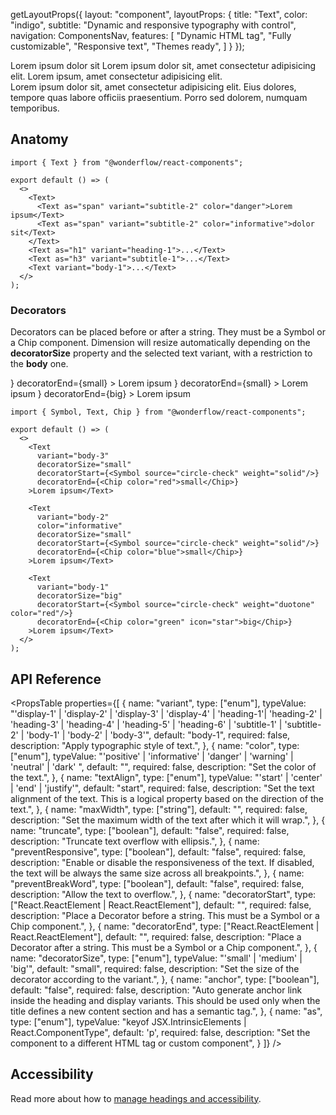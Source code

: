 
  getLayoutProps({
    layout: "component",
    layoutProps: {
      title: "Text",
      color: "indigo",
      subtitle: "Dynamic and responsive typography with control",
      navigation: ComponentsNav,
      features: [
        "Dynamic HTML tag",
        "Fully customizable",
        "Responsive text",
        "Themes ready",
      ]
    }
  });

<LiveArea>
  <Stack>
  <Text>
    <Text as="span" variant="subtitle-2" color="danger">Lorem ipsum</Text>
    <Text as="span" variant="subtitle-2" color="informative">dolor sit</Text>
  </Text>
  <Text as="h1" variant="heading-1">Lorem ipsum dolor sit, amet consectetur adipisicing elit.</Text>
  <Text as="h3" variant="subtitle-1">Lorem ipsum, amet consectetur adipisicing elit.</Text>
  <br/>
  <Text variant="body-1">
    Lorem ipsum dolor sit, amet consectetur adipisicing elit. Eius
    dolores, tempore quas labore officiis praesentium. Porro sed dolorem,
    numquam temporibus.
  </Text>
  </Stack>
</LiveArea>

## Anatomy

```tsx lines="5-11"
import { Text } from "@wonderflow/react-components";

export default () => (
  <>
    <Text>
      <Text as="span" variant="subtitle-2" color="danger">Lorem ipsum</Text>
      <Text as="span" variant="subtitle-2" color="informative">dolor sit</Text>
    </Text>
    <Text as="h1" variant="heading-1">...</Text>
    <Text as="h3" variant="subtitle-1">...</Text>
    <Text variant="body-1">...</Text>
  </>
);
```

### Decorators
Decorators can be placed before or after a string. They must be a Symbol or a Chip component. Dimension will resize automatically depending on the **decoratorSize** property and the selected text variant, with a restriction to the **body** one.

<LiveArea>
  <Stack rowGap={16}>
    <Text
      as="div"
      variant="body-3"
      decoratorSize="small"
      decoratorStart={<Symbol source="circle-check" weight="solid"/>}
      decoratorEnd={<Chip color="red">small</Chip>}
    >
      <Text variant="body-3">Lorem ipsum</Text>
    </Text>
    <Text
      as="div"
      variant="body-2"
      color="informative"
      decoratorSize="small"
      decoratorStart={<Symbol source="circle-check" weight="solid"/>}
      decoratorEnd={<Chip color="blue">small</Chip>}
    >
      <Text variant="body-2" color="informative">Lorem ipsum</Text>
    </Text>
    <Text
      as="div"
      variant="body-1"
      decoratorSize="big"
      decoratorStart={<Symbol source="circle-check" weight="duotone" color="red"/>}
      decoratorEnd={<Chip color="green" icon="star">big</Chip>}
    >
      <Text variant="body-1">Lorem ipsum</Text>
    </Text>
  </Stack>
</LiveArea>

```tsx lines="5-25"
import { Symbol, Text, Chip } from "@wonderflow/react-components";

export default () => (
  <>
    <Text
      variant="body-3"
      decoratorSize="small"
      decoratorStart={<Symbol source="circle-check" weight="solid"/>}
      decoratorEnd={<Chip color="red">small</Chip>}
    >Lorem ipsum</Text>

    <Text
      variant="body-2"
      color="informative"
      decoratorSize="small"
      decoratorStart={<Symbol source="circle-check" weight="solid"/>}
      decoratorEnd={<Chip color="blue">small</Chip>}
    >Lorem ipsum</Text>

    <Text
      variant="body-1"
      decoratorSize="big"
      decoratorStart={<Symbol source="circle-check" weight="duotone" color="red"/>}
      decoratorEnd={<Chip color="green" icon="star">big</Chip>}
    >Lorem ipsum</Text>
  </>
);
```


## API Reference

<PropsTable
  properties={[
    {
      name: "variant",
      type: ["enum"],
      typeValue: "'display-1' | 'display-2' | 'display-3' | 'display-4' | 'heading-1'| 'heading-2' | 'heading-3' | 'heading-4' | 'heading-5' | 'heading-6' | 'subtitle-1' | 'subtitle-2' | 'body-1' | 'body-2' | 'body-3'",
      default: "body-1",
      required: false,
      description:
        "Apply typographic style of text.",
    },
    {
      name: "color",
      type: ["enum"],
      typeValue: "'positive' | 'informative' | 'danger' | 'warning' | 'neutral' | 'dark' ",
      default: "",
      required: false,
      description:
        "Set the color of the text.",
    },
    {
      name: "textAlign",
      type: ["enum"],
      typeValue: "'start' | 'center' | 'end' | 'justify'",
      default: "start",
      required: false,
      description:
        "Set the text alignment of the text. This is a logical property based on the direction of the text.",
    },
    {
      name: "maxWidth",
      type: ["string"],
      default: "",
      required: false,
      description: "Set the maximum width of the text after which it will wrap.",
    },
    {
      name: "truncate",
      type: ["boolean"],
      default: "false",
      required: false,
      description:
        "Truncate text overflow with ellipsis.",
    },
    {
      name: "preventResponsive",
      type: ["boolean"],
      default: "false",
      required: false,
      description:
        "Enable or disable the responsiveness of the text. If disabled, the text will be always the same size across all breakpoints.",
    },
    {
      name: "preventBreakWord",
      type: ["boolean"],
      default: "false",
      required: false,
      description:
        "Allow the text to overflow.",
    },
    {
      name: "decoratorStart",
      type: ["React.ReactElement<SymbolProps> | React.ReactElement<ChipProps>"],
      default: "",
      required: false,
      description:
        "Place a Decorator before a string. This must be a Symbol or a Chip component.",
    },
    {
      name: "decoratorEnd",
      type: ["React.ReactElement<SymbolProps> | React.ReactElement<ChipProps>"],
      default: "",
      required: false,
      description:
        "Place a Decorator after a string. This must be a Symbol or a Chip component.",
    },
    {
      name: "decoratorSize",
      type: ["enum"],
      typeValue: "'small' | 'medium' | 'big'",
      default: "small",
      required: false,
      description:
        "Set the size of the decorator according to the variant.",
    },
    {
      name: "anchor",
      type: ["boolean"],
      default: "false",
      required: false,
      description:
        "Auto generate anchor link inside the heading and display variants. This should be used only when the title defines a new content section and has a semantic tag.",
    },
    {
      name: "as",
      type: ["enum"],
      typeValue: "keyof JSX.IntrinsicElements | React.ComponentType<any>",
      default: 'p',
      required: false,
      description:
        "Set the component to a different HTML tag or custom component",
    }
  ]}
/>

## Accessibility

Read more about how to [manage headings and accessibility](https://developer.mozilla.org/en-US/docs/Web/HTML/Element/Heading_Elements#accessibility_concerns).
